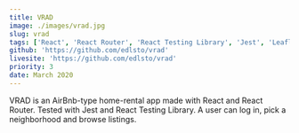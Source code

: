```yaml
---
title: VRAD
image: ./images/vrad.jpg
slug: vrad
tags: ['React', 'React Router', 'React Testing Library', 'Jest', 'Leaflet', 'React Router', 'Figma']
github: 'https://github.com/edlsto/vrad'
livesite: 'https://github.com/edlsto/vrad'
priority: 3
date: March 2020
---
```


VRAD is an AirBnb-type home-rental app made with React and React Router. Tested with Jest and React Testing Library. A user can log in, pick a neighborhood and browse listings.